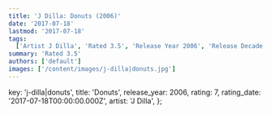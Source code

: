 ```yaml
---
title: 'J Dilla: Donuts (2006)'
date: '2017-07-18'
lastmod: '2017-07-18'
tags:
  ['Artist J Dilla', 'Rated 3.5', 'Release Year 2006', 'Release Decade 2000']
summary: 'Rated 3.5'
authors: ['default']
images: ['/content/images/j-dilla|donuts.jpg']
---
```


  key: 'j-dilla|donuts',
  title: 'Donuts',
  release_year: 2006,
  rating: 7,
  rating_date: '2017-07-18T00:00:00.000Z',
  artist: 'J Dilla',
};

<MusicRating data={data} />
